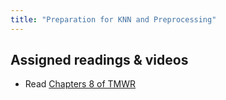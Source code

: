 ```yaml
---
title: "Preparation for KNN and Preprocessing"
---
```


## Assigned readings & videos

- Read [Chapters 8 of TMWR](https://www.tmwr.org/base-r)

<!-- Next time add 7 here -->